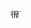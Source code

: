 <span style="white-space:nowrap;">[[File:Symbol support vote.svg|16px|link=|很可能]] '''{{{1|很可能}}}'''</span><noinclude>{{documentation}}</noinclude>